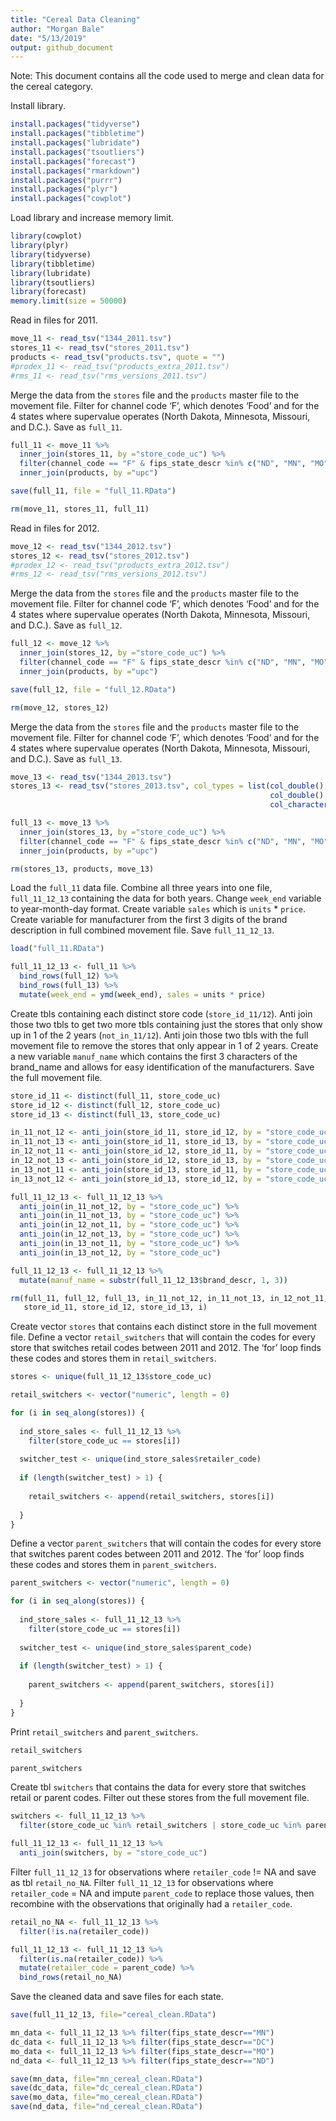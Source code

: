 ---
title: "Cereal Data Cleaning"
author: "Morgan Bale"
date: "5/13/2019"
output: github_document
---

Note: This document contains all the code used to merge and clean data for the cereal category. 

Install library.
```{r eval=FALSE, include=FALSE}
install.packages("tidyverse")
install.packages("tibbletime")
install.packages("lubridate")
install.packages("tsoutliers")
install.packages("forecast")
install.packages("rmarkdown")
install.packages("purrr")
install.packages("plyr")
install.packages("cowplot")
```

Load library and increase memory limit.
```{r}
library(cowplot)
library(plyr)
library(tidyverse)
library(tibbletime)
library(lubridate)
library(tsoutliers)
library(forecast)
memory.limit(size = 50000)
```

Read in files for 2011.
```{r}
move_11 <- read_tsv("1344_2011.tsv")
stores_11 <- read_tsv("stores_2011.tsv")
products <- read_tsv("products.tsv", quote = "")
#prodex_11 <- read_tsv("products_extra_2011.tsv")
#rms_11 <- read_tsv("rms_versions_2011.tsv")
```

Merge the data from the `stores` file and the `products` master file to the movement file. Filter for channel code
'F', which denotes 'Food' and for the 4 states where supervalue operates (North Dakota, Minnesota, Missouri, and D.C.). Save as `full_11`.
```{r}
full_11 <- move_11 %>%
  inner_join(stores_11, by ="store_code_uc") %>% 
  filter(channel_code == "F" & fips_state_descr %in% c("ND", "MN", "MO" ,"DC")) %>%
  inner_join(products, by ="upc")

save(full_11, file = "full_11.RData")

rm(move_11, stores_11, full_11)
```

Read in files for 2012.
```{r}
move_12 <- read_tsv("1344_2012.tsv")
stores_12 <- read_tsv("stores_2012.tsv")
#prodex_12 <- read_tsv("products_extra_2012.tsv")
#rms_12 <- read_tsv("rms_versions_2012.tsv")
```

Merge the data from the `stores` file and the `products` master file to the movement file. Filter for channel code 
'F', which denotes 'Food' and for the 4 states where supervalue operates (North Dakota, Minnesota, Missouri, and D.C.). Save as `full_12`.
```{r}
full_12 <- move_12 %>%
  inner_join(stores_12, by ="store_code_uc") %>% 
  filter(channel_code == "F" & fips_state_descr %in% c("ND", "MN", "MO" ,"DC")) %>%
  inner_join(products, by ="upc")

save(full_12, file = "full_12.RData")

rm(move_12, stores_12)
```

Merge the data from the `stores` file and the `products` master file to the movement file. Filter for channel code 
'F', which denotes 'Food' and for the 4 states where supervalue operates (North Dakota, Minnesota, Missouri, and D.C.). Save as `full_13`.
```{r}
move_13 <- read_tsv("1344_2013.tsv")
stores_13 <- read_tsv("stores_2013.tsv", col_types = list(col_double(), col_double(),
                                                          col_double(), col_double(), col_character(), col_character(), col_double(), col_character(), col_double(),
                                                          col_character(), col_double(), col_character()))

full_13 <- move_13 %>%
  inner_join(stores_13, by ="store_code_uc") %>% 
  filter(channel_code == "F" & fips_state_descr %in% c("ND", "MN", "MO" ,"DC")) %>%
  inner_join(products, by ="upc")

rm(stores_13, products, move_13)
```

Load the `full_11` data file. Combine all three years into one file, `full_11_12_13` containing the data for both years. Change `week_end` variable to year-month-day format. Create variable `sales` which is `units` * `price`.
Create variable for manufacturer from the first 3 digits of the brand description in full combined movement file. Save `full_11_12_13`.
```{r}
load("full_11.RData")

full_11_12_13 <- full_11 %>%
  bind_rows(full_12) %>%
  bind_rows(full_13) %>%
  mutate(week_end = ymd(week_end), sales = units * price)
```

Create tbls containing each distinct store code (`store_id_11/12`). Anti join those two tbls to get two more tbls containing just the stores that only show up in 1 of the 2 years (`not_in_11/12`). Anti join those two tbls with the full movement file to remove the stores that only appear in 1 of 2 years. Create a new variable `manuf_name` which contains the first 3 characters of the brand_name and allows for easy identification of the manufacturers. Save the full movement file.
```{r}
store_id_11 <- distinct(full_11, store_code_uc)
store_id_12 <- distinct(full_12, store_code_uc)
store_id_13 <- distinct(full_13, store_code_uc)

in_11_not_12 <- anti_join(store_id_11, store_id_12, by = "store_code_uc")
in_11_not_13 <- anti_join(store_id_11, store_id_13, by = "store_code_uc")
in_12_not_11 <- anti_join(store_id_12, store_id_11, by = "store_code_uc")
in_12_not_13 <- anti_join(store_id_12, store_id_13, by = "store_code_uc")
in_13_not_11 <- anti_join(store_id_13, store_id_11, by = "store_code_uc")
in_13_not_12 <- anti_join(store_id_13, store_id_12, by = "store_code_uc")

full_11_12_13 <- full_11_12_13 %>%
  anti_join(in_11_not_12, by = "store_code_uc") %>%
  anti_join(in_11_not_13, by = "store_code_uc") %>%
  anti_join(in_12_not_11, by = "store_code_uc") %>%
  anti_join(in_12_not_13, by = "store_code_uc") %>%
  anti_join(in_13_not_11, by = "store_code_uc") %>%
  anti_join(in_13_not_12, by = "store_code_uc")

full_11_12_13 <- full_11_12_13 %>%
  mutate(manuf_name = substr(full_11_12_13$brand_descr, 1, 3))

rm(full_11, full_12, full_13, in_11_not_12, in_11_not_13, in_12_not_11, in_12_not_13, in_13_not_11, in_13_not_12,
   store_id_11, store_id_12, store_id_13, i)
```

Create vector `stores` that contains each distinct store in the full movement file. Define a vector `retail_switchers` that will contain the codes for every store that switches retail codes between 2011 and 2012. The 'for' loop finds these codes and stores them in `retail_switchers`.
```{r}
stores <- unique(full_11_12_13$store_code_uc)

retail_switchers <- vector("numeric", length = 0)

for (i in seq_along(stores)) {
  
  ind_store_sales <- full_11_12_13 %>%
    filter(store_code_uc == stores[i])
  
  switcher_test <- unique(ind_store_sales$retailer_code)
  
  if (length(switcher_test) > 1) {
    
    retail_switchers <- append(retail_switchers, stores[i])
    
  }
}
```

Define a vector `parent_switchers` that will contain the codes for every store that switches parent codes between 2011 and 2012. The 'for' loop finds these codes and stores them in `parent_switchers`.
```{r}
parent_switchers <- vector("numeric", length = 0)

for (i in seq_along(stores)) {
  
  ind_store_sales <- full_11_12_13 %>%
    filter(store_code_uc == stores[i])
  
  switcher_test <- unique(ind_store_sales$parent_code)
  
  if (length(switcher_test) > 1) {
    
    parent_switchers <- append(parent_switchers, stores[i])
    
  }
}

```

Print `retail_switchers` and `parent_switchers`.
```{r}
retail_switchers

parent_switchers
```

Create tbl `switchers` that contains the data for every store that switches retail or parent codes. Filter out these stores from the full movement file.
```{r}
switchers <- full_11_12_13 %>%
  filter(store_code_uc %in% retail_switchers | store_code_uc %in% parent_switchers)

full_11_12_13 <- full_11_12_13 %>%
  anti_join(switchers, by = "store_code_uc")
```

Filter `full_11_12_13` for observations where `retailer_code` != NA and save as tbl `retail_no_NA`. 
Filter `full_11_12_13` for observations where `retailer_code` = NA and impute `parent_code` to replace those values, then recombine with the observations that originally had a `retailer_code`.
```{r}
retail_no_NA <- full_11_12_13 %>%
  filter(!is.na(retailer_code))

full_11_12_13 <- full_11_12_13 %>%
  filter(is.na(retailer_code)) %>%
  mutate(retailer_code = parent_code) %>%
  bind_rows(retail_no_NA)
```

Save the cleaned data and save files for each state. 
```{r}
save(full_11_12_13, file="cereal_clean.RData")

mn_data <- full_11_12_13 %>% filter(fips_state_descr=="MN")
dc_data <- full_11_12_13 %>% filter(fips_state_descr=="DC")
mo_data <- full_11_12_13 %>% filter(fips_state_descr=="MO")
nd_data <- full_11_12_13 %>% filter(fips_state_descr=="ND")

save(mn_data, file="mn_cereal_clean.RData")
save(dc_data, file="dc_cereal_clean.RData")
save(mo_data, file="mo_cereal_clean.RData")
save(nd_data, file="nd_cereal_clean.RData")
```


